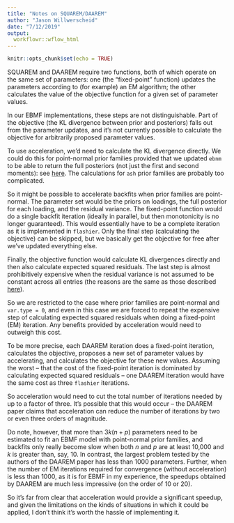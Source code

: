 ```yaml
---
title: "Notes on SQUAREM/DAAREM"
author: "Jason Willwerscheid"
date: "7/12/2019"
output:
  workflowr::wflow_html
---
```


```r
knitr::opts_chunk$set(echo = TRUE)
```

SQUAREM and DAAREM require two functions, both of which operate on the same set of parameters: one (the "fixed-point" function) updates the parameters according to (for example) an EM algorithm; the other calculates the value of the objective function for a given set of parameter values.

In our EBMF implementations, these steps are not distinguishable. Part of the objective (the KL divergence between prior and posteriors) falls out from the parameter updates, and it's not currently possible to calculate the objective for arbitrarily proposed parameter values.

To use acceleration, we'd need to calculate the KL divergence directly. We could do this for point-normal prior families provided that we updated `ebnm` to be able to return the full posteriors (not just the first and second moments): see [here](obj_notes.html). The calculations for `ash` prior families are probably too complicated.

So it might be possible to accelerate backfits when prior families are point-normal. The parameter set would be the priors on loadings, the full posterior for each loading, and the residual variance. The fixed-point function would do a single backfit iteration (ideally in parallel, but then monotonicity is no longer guaranteed). This would essentially have to be a complete iteration as it is implemented in `flashier`. Only the final step (calculating the objective) can be skipped, but we basically get the objective for free after we've updated everything else. 

Finally, the objective function would calculate KL divergences directly and then also calculate expected squared residuals. The last step is almost prohibitively expensive when the residual variance is not assumed to be constant across all entries (the reasons are the same as those described [here](parallel_v2.html#variance_structure)). 

So we are restricted to the case where prior families are point-normal and `var.type = 0`, and even in this case we are forced to repeat the expensive step of calculating expected squared residuals when doing a fixed-point (EM) iteration. Any benefits provided by acceleration would need to outweigh this cost. 

To be more precise, each DAAREM iteration does a fixed-point iteration, calculates the objective, proposes a new set of parameter values by accelerating, and calculates the objective for these new values. Assuming the worst -- that the cost of the fixed-point iteration is dominated by calculating expected squared residuals -- one DAAREM iteration would have the same cost as three `flashier` iterations.

So acceleration would need to cut the total number of iterations needed by up to a factor of three. It's possible that this would occur -- the DAAREM paper claims that acceleration can reduce the number of iterations by two or even three orders of magnitude. 

Do note, however, that more than $3k(n + p)$ parameters need to be estimated to fit an EBMF model with point-normal prior families, and backfits only really become slow when both $n$ and $p$ are at least 10,000 and $k$ is greater than, say, 10. In contrast, the largest problem tested by the authors of the DAAREM paper has less than 1000 parameters. Further, when the number of EM iterations required for convergence (without acceleration) is less than 1000, as it is for EBMF in my experience, the speedups obtained by DAAREM are much less impressive (on the order of 10 or 20). 

So it's far from clear that acceleration would provide a significant speedup, and given the limitations on the kinds of situations in which it could be applied, I don't think it's worth the hassle of implementing it.
